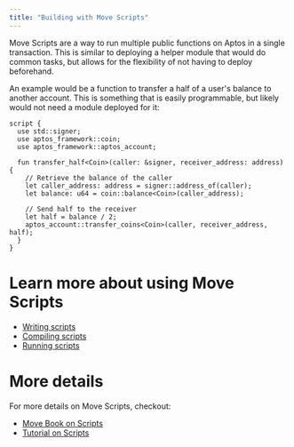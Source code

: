 ```yaml
---
title: "Building with Move Scripts"
---
```


Move Scripts are a way to run multiple public functions on Aptos in a single
transaction. This is similar to deploying a helper module that would do common
tasks, but allows for the flexibility of not having to deploy beforehand.

An example would be a function to transfer a half of a user's balance to another
account. This is something that is easily programmable, but likely would not
need a module deployed for it:

```move
script {
  use std::signer;
  use aptos_framework::coin;
  use aptos_framework::aptos_account;

  fun transfer_half<Coin>(caller: &signer, receiver_address: address) {
    // Retrieve the balance of the caller
    let caller_address: address = signer::address_of(caller);
    let balance: u64 = coin::balance<Coin>(caller_address);

    // Send half to the receiver
    let half = balance / 2;
    aptos_account::transfer_coins<Coin>(caller, receiver_address, half);
  }
}
```

# Learn more about using Move Scripts

- [Writing scripts](../../../build/smart-contracts/scripts/writing-scripts)
- [Compiling scripts](../../../build/smart-contracts/scripts/compiling-scripts)
- [Running scripts](../../../build/smart-contracts/scripts/running-scripts)

# More details

For more details on Move Scripts, checkout:

- [Move Book on Scripts](../../../build/smart-contracts/book/modules-and-scripts)
- [Tutorial on Scripts](../../../build/smart-contracts/scripts/script-tutorial)
